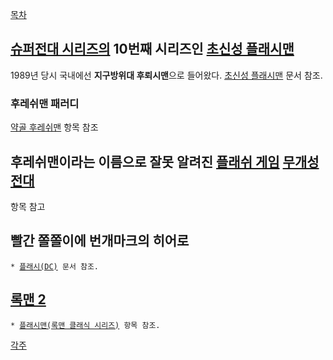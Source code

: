 [[목차]]

== [[슈퍼전대 시리즈]]의 10번째 시리즈인 [[초신성 플래시맨]] ==
1989년 당시 국내에선 '''지구방위대 후뢰시맨'''으로 들어왔다. [[초신성 플래시맨]] 문서 참조.

=== 후레쉬맨 패러디 ===
[[약골 후레쉬맨]] 항목 참조

== 후레쉬맨이라는 이름으로 잘못 알려진 [[플래쉬 게임]] [[무개성전대]] ==
항목 참고

== 빨간 쫄쫄이에 번개마크의 히어로 ==
 * [[플래시(DC)]] 문서 참조.

== [[록맨 2]] ==
 * [[플래시맨(록맨 클래식 시리즈)]] 항목 참조.

[[각주]]
